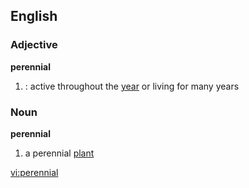 ==English==
===Adjective===
'''perennial'''
#{{time}}: active throughout the [[year]] or living for many years
===Noun===
'''perennial'''
#a perennial [[plant]]

[[vi:perennial]]